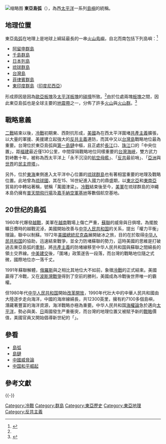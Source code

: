 {{original research|time=2015-09-20T20:35:40+00:00}}
{{refimprove|time=2015-09-20T20:35:40+00:00}}
{{CSS image crop
|Image = Pacific_elevation.jpg
|bSize = 1000
|cWidth = 500
|cHeight = 400
|oTop = 150
|oLeft = 30
|Location      = right
|Description   = 東亞島弧及附近區域的海底深度
}}
[[File:Geographic_Boundaries_of_the_First_and_Second_Island_Chains.png|缩略图]]
'''東亞島弧'''（{{lang-en|East Asia island arcs}}），為西[[太平洋|太平洋]]一系列[[島嶼|島嶼]]的統稱。

==地理位置==
東亞[[島弧|島弧]]在地理上是地球上綿延最長的一串[[火山島嶼|火山島嶼]]，自北而南包括下列島嶼：<ref name="陈晓丹2013">{{cite book|author=陈晓丹|title=中国地理博览4|url=http://books.google.com/books?id=93osAgAAQBAJ&pg=PT449|date=26 November 2013|publisher=青苹果数据中心|pages=449|id=GGKEY:GKCA9XDTD85}}</ref>
* [[阿留申群島|阿留申群島]]
* [[千島群島|千島群島]]
* [[日本列島|日本列島]]
* [[琉球群島|琉球群島]]
* [[台灣島|台灣島]]
* [[菲律賓群島|菲律賓群島]]
* [[東印度群島|東印度群島]]（[[印度尼西亞|印度尼西亞]]）

形成原因是因為[[歐亞板塊|歐亞板塊]]及[[太平洋板塊|太平洋板塊]]的[[碰撞|碰撞]]所致。<ref name="陈晓丹2013"/>由於位處兩塊[[板塊|板塊]]之間，因此東亞島弧也是全球主要的[[地震帶|地震帶]]之一，分佈了許多[[火山|火山]]與[[火山群|火山群]]。<ref>{{Cite web | url=http://ap6.pccu.edu.tw/Encyclopedia/data.asp?id=5810 | title=島弧 | work=中華百科全書 | access-date=2015-05-27 | archive-date=2021-03-09 | archive-url=https://web.archive.org/web/20210309024438/http://ap6.pccu.edu.tw/Encyclopedia/data.asp?id=5810 | dead-url=no }}</ref>

==戰略意義==
[[二戰|二戰]]結束以後，[[冷戰|冷戰]]初期東、西對抗形成，[[美國|美國]]為在西太平洋圍堵[[共產主義|共產主義]]擴張，以大量的軍援、美援建立起強大的[[反共主義|反共主義]]連防，而其中又以[[台灣島|台灣島]]戰略地位最為重要。台灣位於東亞島弧與[[第一島鏈|第一島鏈]]中樞，且正處於[[長江|長江]]口、[[珠江|珠江]]口的「中央位置」，距[[福建|福建]]最近僅130公里，中間穿隔戰略地位同樣重要的[[台灣海峽|台灣海峽]]，雙方武力對峙數十年，被称為西太平洋上「永不沉沒的[[航空母艦|航空母艦]]」、「[[反共|反共]]最前哨」、「[[亞洲|亞洲]]與[[世界|世界]]的[[民主|民主]][[燈塔|燈塔]]」。

另外，位於[[東海|東海]]東側進入太平洋中心位置的[[琉球群島|琉球群島]]也有著相當重要的地理及戰略位置。此地曾為[[琉球國|琉球國]]，其在15、16世紀進入國力的鼎盛期，以[[東北亞|東北亞]]和[[東南亞|東南亞]]貿易的中轉站著稱，號稱「萬國津梁」。[[冷戰|冷戰]]結束後至今，[[美軍|美軍]]在琉球群島的沖繩本島仍擁有[[普天間飛行場|普天間飛行場]]及[[嘉手納空軍基地|嘉手納空軍基地]]等數個航空基地。

== 20世纪的島弧 ==
{{See also|自由與繁榮之弧}}
1960年代爆發[[越戰|越戰]]，美軍在[[越南|越南]]戰場上傷亡严重，[[蘇聯|蘇聯]]的威脅與日俱增。為擺脫曠日費時的越戰泥淖，美國開始改善与[[中华人民共和国|中华人民共和国]]的关系，提出「權力平衡」理論，聯中以制蘇。1972年[[美國總統列表|美國總統]][[尼克森|尼克森]]展開破冰之旅，目的在於取得[[中华人民共和国|中华人民共和国]]的協助，迅速結束戰爭，並全力防堵蘇聯的勢力，這時美國的思維是打破過去東亞島弧的[[牽制|牽制]]，將[[共產主義|共產主義]]的防堵線移至中华人民共和国與蘇聯之間綿長的領土交界線。[[中美建交|中美建交]]後，「圍堵」政策遂告一段落，而台灣的戰略地位隨之式微，國際地位亦一落千丈。

1991年蘇聯解體，[[俄羅斯|俄羅斯]]與之相比其地位大不如前，象徵[[冷戰|冷戰]]的正式結束。美國贏得了冷戰，又在[[波斯灣戰爭|波斯灣戰爭]]得到了空前的勝利，美國成為冷戰後世界唯一的霸權。

但1980年代[[中华人民共和国|中华人民共和国]]開始[[改革開放|改革開放]]，1990年代壯大中的中華人民共和國由大陸逐步走向海洋，中國的海岸線綿長，共12300英里，擁有約7100多個島嶼，潛藏著豐富的海洋資源，海洋戰略亦極為重要。中华人民共和国[[海權論|海權論]]急於邁向[[太平洋|太平洋]]，勢必與美、[[日本|日]]兩國發生严重衝突，而台灣的地理位置又被賦予新的[[戰略|戰略]]價值，美國官員又開始倡導新世紀的「{{link-en|圍堵中國政策|China containment policy}}」。

== 參看 ==
*[[島弧|島弧]]
*[[島鏈|島鏈]]
*[[中國威脅論|中國威脅論]]
*[[中国和平崛起|中国和平崛起]]

==參考文獻==
{{reflist}}

{{-}}
{{太平洋岛屿}}
{{冷战}}

[[Category:冷戰|Category:冷戰]]
[[Category:群島|Category:群島]]
[[Category:東亞歷史|Category:東亞歷史]]
[[Category:東亞地理|Category:東亞地理]]
[[Category:反共主義|Category:反共主義]]